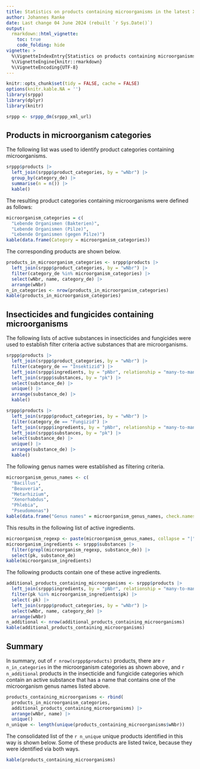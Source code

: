 ```yaml
---
title: Statistics on products containing microorganisms in the latest XML dump of the SRPPP
author: Johannes Ranke
date: Last change 04 June 2024 (rebuilt `r Sys.Date()`)
output:
  rmarkdown::html_vignette:
    toc: true
    code_folding: hide
vignette: >
  %\VignetteIndexEntry{Statistics on products containing microorganisms in the latest XML dump of the SRPPP}
  %\VignetteEngine{knitr::rmarkdown}
  %\VignetteEncoding{UTF-8}
---
```


```r
knitr::opts_chunk$set(tidy = FALSE, cache = FALSE)
options(knitr.kable.NA = '')
library(srppp)
library(dplyr)
library(knitr)
```

```r
srppp <- srppp_dm(srppp_xml_url)
```

## Products in microorganism categories

The following list was used to identify product categories containing
microorganisms.

```r
srppp$products |>
  left_join(srppp$product_categories, by = "wNbr") |>
  group_by(category_de) |>
  summarise(n = n()) |>
  kable()
```

The resulting product categories containing microorganisms 
were defined as follows:

```r
microorganism_categories = c(
  "Lebende Organismen (Bakterien)",
  "Lebende Organismen (Pilze)",
  "Lebende Organismen (gegen Pilze)")
kable(data.frame(Category = microorganism_categories))
```

The corresponding products are shown below.

```r
products_in_microorganism_categories <- srppp$products |>
  left_join(srppp$product_categories, by = "wNbr") |>
  filter(category_de %in% microorganism_categories) |>
  select(wNbr, name, category_de) |>
  arrange(wNbr)
n_in_categories <- nrow(products_in_microorganism_categories)
kable(products_in_microorganism_categories)
```

## Insecticides and fungicides containing microorganisms

The following lists of active substances in insecticides and fungicides were
used to establish filter criteria active substances that are microorganisms.

```r
srppp$products |>
  left_join(srppp$product_categories, by = "wNbr") |>
  filter(category_de == "Insektizid") |>
  left_join(srppp$ingredients, by = "pNbr", relationship = "many-to-many") |>
  left_join(srppp$substances, by = "pk") |>
  select(substance_de) |>
  unique() |>
  arrange(substance_de) |>
  kable()

srppp$products |>
  left_join(srppp$product_categories, by = "wNbr") |>
  filter(category_de == "Fungizid") |>
  left_join(srppp$ingredients, by = "pNbr", relationship = "many-to-many") |>
  left_join(srppp$substances, by = "pk") |>
  select(substance_de) |>
  unique() |>
  arrange(substance_de) |>
  kable()
```

The following genus names were established as filtering criteria.

```r
microorganism_genus_names <- c(
  "Bacillus",
  "Beauveria",
  "Metarhizium",
  "Xenorhabdus",
  "Phlebia",
  "Pseudomonas")
kable(data.frame("Genus names" = microorganism_genus_names, check.names = FALSE))
```

This results in the following list of active ingredients.

```r
microorganism_regexp <- paste(microorganism_genus_names, collapse = "|")
microorganism_ingredients <- srppp$substances |>
  filter(grepl(microorganism_regexp, substance_de)) |>
  select(pk, substance_de)
kable(microorganism_ingredients)

```

The following products contain one of these active ingredients.

```r
additional_products_containing_microorganisms <- srppp$products |>
  left_join(srppp$ingredients, by = "pNbr", relationship = "many-to-many") |>
  filter(pk %in% microorganism_ingredients$pk) |>
  select(-pk) |>
  left_join(srppp$product_categories, by = "wNbr") |> 
  select(wNbr, name, category_de) |>
  arrange(wNbr)
n_additional <- nrow(additional_products_containing_microorganisms)
kable(additional_products_containing_microorganisms)
```

## Summary

In summary, out of `r nrow(srppp$products)` products, there are
`r n_in_categories` in the microorganism categories
as shown above, and
`r n_additional` products in the
insecticide and fungicide categories which contain an active substance that
has a name that contains one of the microorganism genus names listed above.

```r
products_containing_microorganisms <- rbind(
  products_in_microorganism_categories, 
  additional_products_containing_microorganisms) |>
  arrange(wNbr, name) |>
  unique()
n_unique <- length(unique(products_containing_microorganisms$wNbr))
```

The consolidated list of the `r n_unique` unique products identified in this way
is shown below. Some of these products are listed twice, because they were 
identified via both ways.


```r
kable(products_containing_microorganisms)
```
